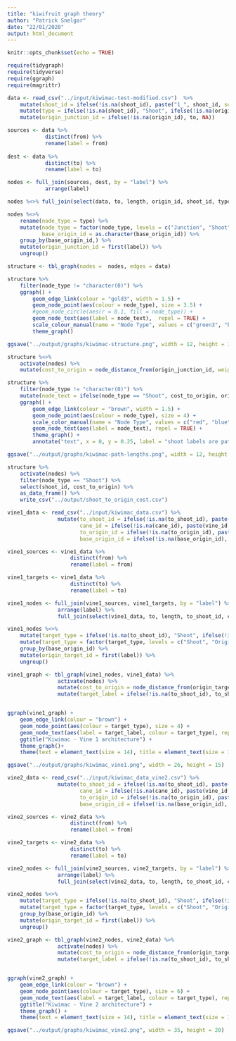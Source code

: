 ---
title: "kiwifruit graph theory"
author: "Patrick Snelgar"
date: "22/01/2020"
output: html_document
---

```{r setup, include=FALSE}
knitr::opts_chunk$set(echo = TRUE)

require(tidygraph)
require(tidyverse)
require(ggraph)
require(magrittr)
```



```{r}
data <- read_csv("../input/kiwimac-test-modified.csv")  %>%
	mutate(shoot_id = ifelse(!is.na(shoot_id), paste("1_", shoot_id, sep = ""), NA)) %>%
	mutate(type = ifelse(!is.na(shoot_id), "Shoot", ifelse(!is.na(origin_id), "Origin", "Junction"))) %>%
	mutate(origin_junction_id = ifelse(!is.na(origin_id), to, NA))

sources <- data %>% 
			distinct(from) %>%
			rename(label = from)
			
dest <- data %>% 
			distinct(to) %>%
			rename(label = to)

nodes <- full_join(sources, dest, by = "label") %>% 
			arrange(label)

nodes %<>% full_join(select(data, to, length, origin_id, shoot_id, type, base_origin_id, origin_junction_id), by = c("label" = "to"))

nodes %<>% 
	rename(node_type = type) %>%
	mutate(node_type = factor(node_type, levels = c("Junction", "Shoot" , "Origin")), 
		   base_origin_id = as.character(base_origin_id)) %>%
	group_by(base_origin_id,) %>%
	mutate(origin_junction_id = first(label)) %>%
	ungroup()

```


```{r display, echo=FALSE}

structure <- tbl_graph(nodes =  nodes, edges = data)

structure %>%
	filter(node_type != "character(0)") %>%
	ggraph() +
		geom_edge_link(colour = "gold3", width = 1.5) +
		geom_node_point(aes(colour = node_type), size = 3.5) +
		#geom_node_circle(aes(r = 0.1, fill = node_type)) + 
		geom_node_text(aes(label = node_text),  repel = TRUE) +
		scale_colour_manual(name = "Node Type", values = c("green3", "blue", "black")) +
		theme_graph()

ggsave("../output/graphs/kiwimac-structure.png", width = 12, height = 12)

```

```{r metrics}

structure %<>%
	activate(nodes) %>%
	mutate(cost_to_origin = node_distance_from(origin_junction_id, weights = length))

structure %>%
	filter(node_type != "character(0)") %>%
	mutate(node_text = ifelse(node_type == "Shoot", cost_to_origin, origin_id)) %>%
	ggraph() + 
		geom_edge_link(colour = "brown", width = 1.5) + 
		geom_node_point(aes(colour = node_type), size = 4) + 
		scale_color_manual(name = "Node Type", values = c("red", "blue", "black")) +
		geom_node_text(aes(label = node_text), repel = TRUE) + 
		theme_graph() + 
		annotate("text", x = 0, y = 0.25, label = "shoot labels are path \nto origin cost")

ggsave("../output/graphs/kiwimac-path-lengths.png", width = 12, height = 12)

structure %>%
	activate(nodes) %>%
	filter(node_type == "Shoot") %>%
	select(shoot_id, cost_to_origin) %>%
	as_data_frame() %>%
	write_csv("../output/shoot_to_origin_cost.csv")
```


```{r vine1-tidying, echo=FALSE}

vine1_data <- read_csv("../input/kiwimac_data.csv") %>%
				mutate(to_shoot_id = ifelse(!is.na(to_shoot_id), paste(vine_id, to_shoot_id, sep = "-"), NA),
					   cane_id = ifelse(!is.na(cane_id), paste(vine_id, cane_id, sep = "-"), NA),
					   to_origin_id = ifelse(!is.na(to_origin_id), paste(vine_id, to_origin_id, sep = "-"), NA),
					   base_origin_id = ifelse(!is.na(base_origin_id), paste(vine_id, base_origin_id, sep = "-"), NA))

vine1_sources <- vine1_data %>%
					distinct(from) %>%
					rename(label = from)

vine1_targets <- vine1_data %>%
					distinct(to) %>%
					rename(label = to)

vine1_nodes <- full_join(vine1_sources, vine1_targets, by = "label") %>%
				arrange(label) %>%
				full_join(select(vine1_data, to, length, to_shoot_id, cane_id, to_origin_id, base_origin_id, notes), by = c("label" = "to"))

vine1_nodes %<>% 
	mutate(target_type = ifelse(!is.na(to_shoot_id), "Shoot", ifelse(!is.na(to_origin_id), "Origin","Junction"))) %>%
	mutate(target_type = factor(target_type, levels = c("Shoot", "Origin", "Junction"))) %>%
	group_by(base_origin_id) %>%
	mutate(origin_target_id = first(label)) %>%
	ungroup()

```

```{r, vine1_viz, echo=FALSE}

vine1_graph <- tbl_graph(vine1_nodes, vine1_data) %>%
				activate(nodes) %>%
				mutate(cost_to_origin = node_distance_from(origin_target_id, weights = length)) %>%
				mutate(target_label = ifelse(!is.na(to_shoot_id), to_shoot_id, to_origin_id))


ggraph(vine1_graph) + 
	geom_edge_link(colour = "brown") +
	geom_node_point(aes(colour = target_type), size = 4) +
	geom_node_text(aes(label = target_label, colour = target_type), repel = TRUE) +
	ggtitle("Kiwimac - Vine 1 architecture") + 
	theme_graph()+
	theme(text = element_text(size = 14), title = element_text(size = 18))

ggsave("../output/graphs/kiwimac_vine1.png", width = 26, height = 15)
```


```{r vine2-tidying, echo=FALSE}

vine2_data <- read_csv("../input/kiwimac_data_vine2.csv") %>%
				mutate(to_shoot_id = ifelse(!is.na(to_shoot_id), paste(vine_id, to_shoot_id, sep = "-"), NA),
					   cane_id = ifelse(!is.na(cane_id), paste(vine_id, cane_id, sep = "-"), NA),
					   to_origin_id = ifelse(!is.na(to_origin_id), paste(vine_id, to_origin_id, sep = "-"), NA),
					   base_origin_id = ifelse(!is.na(base_origin_id), paste(vine_id, base_origin_id, sep = "-"), NA))

vine2_sources <- vine2_data %>%
					distinct(from) %>%
					rename(label = from)

vine2_targets <- vine2_data %>%
					distinct(to) %>%
					rename(label = to)

vine2_nodes <- full_join(vine2_sources, vine2_targets, by = "label") %>%
				arrange(label) %>%
				full_join(select(vine2_data, to, length, to_shoot_id, cane_id, to_origin_id, base_origin_id, notes), by = c("label" = "to"))

vine2_nodes %<>% 
	mutate(target_type = ifelse(!is.na(to_shoot_id), "Shoot", ifelse(!is.na(to_origin_id), "Origin","Junction"))) %>%
	mutate(target_type = factor(target_type, levels = c("Shoot", "Origin", "Junction"))) %>%
	group_by(base_origin_id) %>%
	mutate(origin_target_id = first(label)) %>%
	ungroup()

```

```{r, vine2_viz, echo=FALSE}

vine2_graph <- tbl_graph(vine2_nodes, vine2_data) %>%
				activate(nodes) %>%
				mutate(cost_to_origin = node_distance_from(origin_target_id, weights = length)) %>%
				mutate(target_label = ifelse(!is.na(to_shoot_id), to_shoot_id, to_origin_id))


ggraph(vine2_graph) + 
	geom_edge_link(colour = "brown") +
	geom_node_point(aes(colour = target_type), size = 6) +
	geom_node_text(aes(label = target_label, colour = target_type), repel = TRUE) +
	ggtitle("Kiwimac - Vine 2 architecture") + 
	theme_graph() +
	theme(text = element_text(size = 14), title = element_text(size = 18))

ggsave("../output/graphs/kiwimac_vine2.png", width = 35, height = 20)
```

